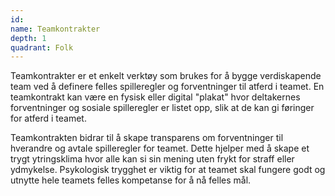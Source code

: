 ```yaml
---
id:
name: Teamkontrakter
depth: 1
quadrant: Folk
---
```


Teamkontrakter er et enkelt verktøy som brukes for å bygge verdiskapende team ved å definere felles spilleregler 
og forventninger til atferd i teamet. En teamkontrakt kan være en fysisk eller digital "plakat" hvor deltakernes 
forventninger og sosiale spilleregler er listet opp, slik at de kan gi føringer for atferd i teamet.

Teamkontrakten bidrar til å skape transparens om forventninger til hverandre og avtale spilleregler for teamet. 
Dette hjelper med å skape et trygt ytringsklima hvor alle kan si sin mening uten frykt for straff eller ydmykelse. 
Psykologisk trygghet er viktig for at teamet skal fungere godt og utnytte hele teamets felles kompetanse for å nå felles mål.
